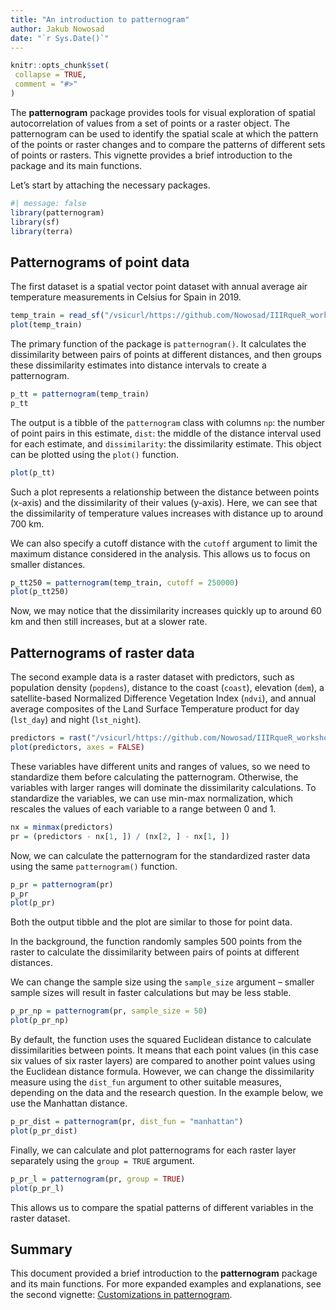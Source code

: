 ```yaml
---
title: "An introduction to patternogram"
author: Jakub Nowosad
date: "`r Sys.Date()`"
---
```


```r
knitr::opts_chunk$set(
 collapse = TRUE,
 comment = "#>"
)
```

The **patternogram** package provides tools for visual exploration of spatial autocorrelation of values from a set of points or a raster object.
The patternogram can be used to identify the spatial scale at which the pattern of the points or raster changes and to compare the patterns of different sets of points or rasters.
This vignette provides a brief introduction to the package and its main functions.

Let's start by attaching the necessary packages.

```r
#| message: false
library(patternogram)
library(sf)
library(terra)
```

## Patternograms of point data

The first dataset is a spatial vector point dataset with annual average air temperature measurements in Celsius for Spain in 2019.

```r
temp_train = read_sf("/vsicurl/https://github.com/Nowosad/IIIRqueR_workshop_materials/raw/refs/heads/main/data/temp_train.gpkg")
plot(temp_train)
```

The primary function of the package is `patternogram()`.
It calculates the dissimilarity between pairs of points at different distances, and then groups these dissimilarity estimates into distance intervals to create a patternogram. 

```r
p_tt = patternogram(temp_train)
p_tt
```

The output is a tibble of the `patternogram` class with columns `np`: the number of point pairs in this estimate, `dist`: the middle of the distance interval used for each estimate, and `dissimilarity`: the dissimilarity estimate.
This object can be plotted using the `plot()` function.

```r
plot(p_tt)
```

Such a plot represents a relationship between the distance between points (x-axis) and the dissimilarity of their values (y-axis).
Here, we can see that the dissimilarity of temperature values increases with distance up to around 700 km.

We can also specify a cutoff distance with the `cutoff` argument to limit the maximum distance considered in the analysis.
This allows us to focus on smaller distances.

```r
p_tt250 = patternogram(temp_train, cutoff = 250000)
plot(p_tt250)
```

Now, we may notice that the dissimilarity increases quickly up to around 60 km and then still increases, but at a slower rate.

## Patternograms of raster data

The second example data is a raster dataset with predictors, such as population density (`popdens`), distance to the coast (`coast`), elevation (`dem`), a satellite-based Normalized Difference Vegetation Index (`ndvi`), and annual average composites of the Land Surface Temperature product for day (`lst_day`) and night (`lst_night`).

```r
predictors = rast("/vsicurl/https://github.com/Nowosad/IIIRqueR_workshop_materials/raw/refs/heads/main/data/predictors.tif")
plot(predictors, axes = FALSE)
```

These variables have different units and ranges of values, so we need to standardize them before calculating the patternogram.
Otherwise, the variables with larger ranges will dominate the dissimilarity calculations.
To standardize the variables, we can use min-max normalization, which rescales the values of each variable to a range between 0 and 1.

```r
nx = minmax(predictors)    
pr = (predictors - nx[1, ]) / (nx[2, ] - nx[1, ])
```

Now, we can calculate the patternogram for the standardized raster data using the same `patternogram()` function.

```r
p_pr = patternogram(pr)
p_pr
plot(p_pr)
```

Both the output tibble and the plot are similar to those for point data.
<!-- explain -->

In the background, the function randomly samples 500 points from the raster to calculate the dissimilarity between pairs of points at different distances.

We can change the sample size using the `sample_size` argument -- smaller sample sizes will result in faster calculations but may be less stable.

```r
p_pr_np = patternogram(pr, sample_size = 50)
plot(p_pr_np)
```

By default, the function uses the squared Euclidean distance to calculate dissimilarities between points.
It means that each point values (in this case six values of six raster layers) are compared to another point values using the Euclidean distance formula.
However, we can change the dissimilarity measure using the `dist_fun` argument to other suitable measures, depending on the data and the research question.
In the example below, we use the Manhattan distance.
```r
p_pr_dist = patternogram(pr, dist_fun = "manhattan")
plot(p_pr_dist)
```

Finally, we can calculate and plot patternograms for each raster layer separately using the `group = TRUE` argument.

```r
p_pr_l = patternogram(pr, group = TRUE)
plot(p_pr_l)
```

This allows us to compare the spatial patterns of different variables in the raster dataset.
<!-- explain -->

## Summary

This document provided a brief introduction to the **patternogram** package and its main functions.
For more expanded examples and explanations, see the second vignette: [Customizations in patternogram](customizations.html).
